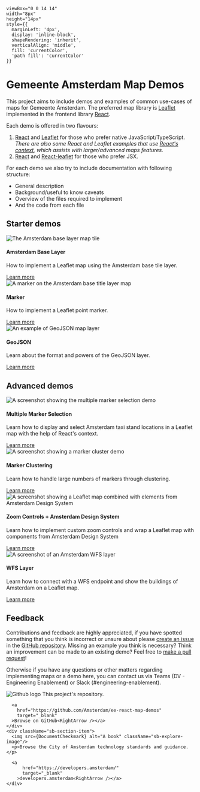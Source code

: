 

    viewBox="0 0 14 14"
    width="8px"
    height="14px"
    style={{
      marginLeft: '4px',
      display: 'inline-block',
      shapeRendering: 'inherit',
      verticalAlign: 'middle',
      fill: 'currentColor',
      'path fill': 'currentColor'
    }}
>
  <path d="m11.1 7.35-5.5 5.5a.5.5 0 0 1-.7-.7L10.04 7 4.9 1.85a.5.5 0 1 1 .7-.7l5.5 5.5c.2.2.2.5 0 .7Z" />
</svg>

<Meta title="Introduction" />

# Gemeente Amsterdam Map Demos

This project aims to include demos and examples of common use-cases of maps for Gemeente Amsterdam. The preferred map library is [Leaflet](https://leafletjs.com/) implemented in the frontend library [React](https://react.dev/).

Each demo is offered in two flavours:

1. [React](https://react.dev/) and [Leaflet](https://leafletjs.com/) for those who prefer native JavaScript/TypeScript. *There are also some React and Leaflet examples that use <a href="https://react.dev/learn/passing-data-deeply-with-context" target="_blank">React's context</a>, which assists with larger/advanced maps features.*
2. [React](https://react.dev/) and [React-leaflet](https://react-leaflet.js.org/) for those who prefer JSX.

For each demo we also try to include documentation with following structure:

- General description
- Background/useful to know caveats
- Overview of the files required to implement
- And the code from each file

## Starter demos

<div className="sb-container">
  <div className="sb-section">
    <div className="sb-section-item">
      <img
        src={Intro00}
        alt="The Amsterdam base layer map tile"
      />
      <h4 className="sb-section-item-heading">Amsterdam Base Layer</h4>
      <p className="sb-section-item-paragraph">How to implement a Leaflet map using the Amsterdam base tile layer.</p>
      <a href="../?path=/docs/react-baselayer--docs">Learn more<RightArrow /></a>
    </div>
    <div className="sb-section-item">
      <img
        src={Intro01}
        alt="A marker on the Amsterdam base title layer map"
      />
      <h4 className="sb-section-item-heading">Marker</h4>
      <p className="sb-section-item-paragraph">How to implement a Leaflet point marker.</p>
      <a href="../?path=/docs/react-marker--docs">Learn more<RightArrow /></a>
    </div>
    <div className="sb-section-item">
      <img src={Intro02} alt="An example of GeoJSON map layer" />
      <div>
        <h4 className="sb-section-item-heading">GeoJSON</h4>
        <p className="sb-section-item-paragraph">Learn about the format and powers of the GeoJSON layer.</p>
        <a href="../?path=/docs/react-geojson--docs">Learn more<RightArrow /></a>
      </div>
    </div>
  </div>
</div>

## Advanced demos

<div className="sb-container">
  <div className="sb-section">
    <div className="sb-features-grid">
      <div className="sb-grid-item">
        <img src={Intro03} alt="A screenshot showing the multiple marker selection demo" />
        <h4 className="sb-section-item-heading">Multiple Marker Selection</h4>
        <p className="sb-section-item-paragraph">Learn how to display and select Amsterdam taxi stand locations in a Leaflet map with the help of React's context.</p>
        <a href="../?path=/docs/react-context-examples-multimarkerselect--docs">Learn more<RightArrow /></a>
      </div>
      <div className="sb-grid-item">
        <img src={Intro04} alt="A screenshot showing a marker cluster demo" />
        <h4 className="sb-section-item-heading">Marker Clustering</h4>
        <p className="sb-section-item-paragraph">Learn how to handle large numbers of markers through clustering.</p>
        <a href="../?path=/docs/react-markerclusterspiderfy--docs">Learn more<RightArrow /></a>
      </div>
      <div className="sb-grid-item">
        <img src={Intro05} alt="A screenshot showing a Leaflet map combined with elements from Amsterdam Design System" />
        <h4 className="sb-section-item-heading">Zoom Controls + Amsterdam Design System</h4>
        <p className="sb-section-item-paragraph">Learn how to implement custom zoom controls and wrap a Leaflet map with components from Amsterdam Design System</p>
        <a href="../?path=/docs/react-context-examples-zoomcontrolsfullscreen--docs">Learn more<RightArrow /></a>
      </div>
      <div className="sb-grid-item">
        <img src={Intro06} alt="A screenshot of an Amsterdam WFS layer" />
        <h4 className="sb-section-item-heading">WFS Layer</h4>
        <p className="sb-section-item-paragraph">Learn how to connect with a WFS endpoint and show the buildings of Amsterdam on a Leaflet map.</p>
        <a href="../?path=/docs/react-wfslayer--docs">Learn more<RightArrow /></a>
      </div>
    </div>
  </div>
</div>

## Feedback

Contributions and feedback are highly appreciated, if you have spotted something that you think is incorrect or unsure about please <a href="https://github.com/Amsterdam/ee-react-map-demos/issues/new" target="_blank">create an issue</a> in the <a href="https://github.com/Amsterdam/ee-react-map-demos" target="_blank">GitHub repository</a>. Missing an example you think is necessary? Think an improvement can be made to an existing demo? Feel free to <a href="https://github.com/Amsterdam/ee-react-map-demos/compare" target="_blank">make a pull request</a>!

Otherwise if you have any questions or other matters regarding implementing maps or a demo here, you can contact us via Teams (DV - Engineering Enablement) or Slack (#engineering-enablement).

<div className="sb-section sb-socials">
    <div className="sb-section-item">
      <img src={Github} alt="Github logo" className="sb-explore-image"/>
      This project's repository.

      <a
        href="https://github.com/Amsterdam/ee-react-map-demos"
        target="_blank"
      >Browse on GitHub<RightArrow /></a>
    </div>
    <div className="sb-section-item">
      <img src={DocumentCheckmark} alt="A book" className="sb-explore-image"/>
      <p>Browse the City of Amsterdam technology standards and guidance.</p>

      <a
          href="https://developers.amsterdam/"
          target="_blank"
        >developers.amsterdam<RightArrow /></a>
    </div>
</div>


<style>
  {`
  .sb-container {
    margin-bottom: 48px;
  }

  .sb-section {
    width: 100%;
    display: flex;
    flex-direction: row;
    gap: 20px;
  }

  img {
    object-fit: cover;
  }

  .sb-section-title {
    margin-bottom: 32px;
  }

  .sb-section a:not(h1 a, h2 a, h3 a) {
    font-size: 14px;
  }

  .sb-section-item, .sb-grid-item {
    flex: 1;
    display: flex;
    flex-direction: column;
  }

  .sb-section-item-heading {
    padding-top: 20px !important;
    padding-bottom: 5px !important;
    margin: 0 !important;
  }
  .sb-section-item-paragraph {
    margin: 0;
    padding-bottom: 10px;
  }

  .sb-chevron {
    margin-left: 5px;
  }

  .sb-features-grid {
    display: grid;
    grid-template-columns: repeat(2, 1fr);
    grid-gap: 32px 20px;
  }

  .sb-socials {
    display: grid;
    grid-template-columns: repeat(4, 1fr);
  }

  .sb-socials p {
    margin-bottom: 10px;
  }

  .sb-explore-image {
    max-height: 32px;
    align-self: flex-start;
  }

  .sb-addon {
    width: 100%;
    display: flex;
    align-items: center;
    position: relative;
    background-color: #EEF3F8;
    border-radius: 5px;
    border: 1px solid rgba(0, 0, 0, 0.05);
    background: #EEF3F8;
    height: 180px;
    margin-bottom: 48px;
    overflow: hidden;
  }

  .sb-addon-text {
    padding-left: 48px;
    max-width: 240px;
  }

  .sb-addon-text h4 {
    padding-top: 0px;
  }

  .sb-addon-img {
    position: absolute;
    left: 345px;
    top: 0;
    height: 100%;
    width: 200%;
    overflow: hidden;
  }

  .sb-addon-img img {
    width: 650px;
    transform: rotate(-15deg);
    margin-left: 40px;
    margin-top: -72px;
    box-shadow: 0 0 1px rgba(255, 255, 255, 0);
    backface-visibility: hidden;
  }

  @media screen and (max-width: 800px) {
    .sb-addon-img {
      left: 300px;
    }
  }

  @media screen and (max-width: 600px) {
    .sb-section {
      flex-direction: column;
    }

    .sb-features-grid {
      grid-template-columns: repeat(1, 1fr);
    }

    .sb-socials {
      grid-template-columns: repeat(2, 1fr);
    }

    .sb-addon {
      height: 280px;
      align-items: flex-start;
      padding-top: 32px;
      overflow: hidden;
    }

    .sb-addon-text {
      padding-left: 24px;
    }

    .sb-addon-img {
      right: 0;
      left: 0;
      top: 130px;
      bottom: 0;
      overflow: hidden;
      height: auto;
      width: 124%;
    }

    .sb-addon-img img {
      width: 1200px;
      transform: rotate(-12deg);
      margin-left: 0;
      margin-top: 48px;
      margin-bottom: -40px;
      margin-left: -24px;
    }
  }
  `}
</style>
